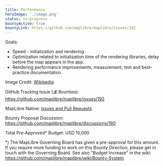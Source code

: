 ```yaml
---
title: Performance
heroImage: './image.png'
status: in-progress
bountyActive: true
bountyLink: https://github.com/maplibre/maplibre/issues/192
---
```


Goals:

- Speed - initialization and rendering
- Optimization related to initialization time of the rendering libraries, delay before the map appears in the app.
- Rendering performance improvements, measurement, test and best-practice documentation.

Image Credit: <a href="https://upload.wikimedia.org/wikipedia/commons/3/33/Cartoon_space_rocket.png">Wikipedia</a>

GitHub Tracking Issue (💰 Bounties): https://github.com/maplibre/maplibre/issues/192

MapLibre Native: [Issues and Pull Requests](https://github.com/maplibre/maplibre-native/labels/%E2%9A%A1%20performance)

Bounty Proposal Discussion: https://github.com/maplibre/maplibre/discussions/160

Total Pre-Approved\* Budget: USD 10,000

\*) The MapLibre Governing Board has given a pre-approval for this amount. If you require more funding to work on this Bounty Direction, please get in touch with the Governing Board. See also "Budget Increase" in the wiki: https://github.com/maplibre/maplibre/wiki/Bounty-System
